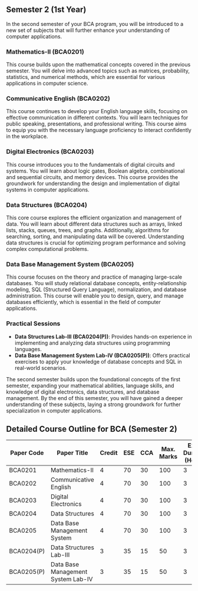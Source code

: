 ## Semester 2 (1st Year)

In the second semester of your BCA program, you will be introduced to a new set of subjects that will further enhance your understanding of computer applications.

### Mathematics-II (BCA0201)

This course builds upon the mathematical concepts covered in the previous semester. You will delve into advanced topics such as matrices, probability, statistics, and numerical methods, which are essential for various applications in computer science.

### Communicative English (BCA0202)

This course continues to develop your English language skills, focusing on effective communication in different contexts. You will learn techniques for public speaking, presentations, and professional writing. This course aims to equip you with the necessary language proficiency to interact confidently in the workplace.

### Digital Electronics (BCA0203)

This course introduces you to the fundamentals of digital circuits and systems. You will learn about logic gates, Boolean algebra, combinational and sequential circuits, and memory devices. This course provides the groundwork for understanding the design and implementation of digital systems in computer applications.

### Data Structures (BCA0204)

This core course explores the efficient organization and management of data. You will learn about different data structures such as arrays, linked lists, stacks, queues, trees, and graphs. Additionally, algorithms for searching, sorting, and manipulating data will be covered. Understanding data structures is crucial for optimizing program performance and solving complex computational problems.

### Data Base Management System (BCA0205)

This course focuses on the theory and practice of managing large-scale databases. You will study relational database concepts, entity-relationship modeling, SQL (Structured Query Language), normalization, and database administration. This course will enable you to design, query, and manage databases efficiently, which is essential in the field of computer applications.

### Practical Sessions

- **Data Structures Lab-III (BCA0204(P))**: Provides hands-on experience in implementing and analyzing data structures using programming languages.
- **Data Base Management System Lab-IV (BCA0205(P))**: Offers practical exercises to apply your knowledge of database concepts and SQL in real-world scenarios.

The second semester builds upon the foundational concepts of the first semester, expanding your mathematical abilities, language skills, and knowledge of digital electronics, data structures, and database management. By the end of this semester, you will have gained a deeper understanding of these subjects, laying a strong groundwork for further specialization in computer applications.

## Detailed Course Outline for BCA (Semester 2)

| Paper Code | Paper Title                        | Credit | ESE | CCA | Max. Marks | Exam Duration (Hours) |
| ---------- | ---------------------------------- | ------ | --- | --- | ---------- | --------------------- |
| BCA0201    | Mathematics-II                     | 4      | 70  | 30  | 100        | 3                     |
| BCA0202    | Communicative English              | 4      | 70  | 30  | 100        | 3                     |
| BCA0203    | Digital Electronics                | 4      | 70  | 30  | 100        | 3                     |
| BCA0204    | Data Structures                    | 4      | 70  | 30  | 100        | 3                     |
| BCA0205    | Data Base Management System        | 4      | 70  | 30  | 100        | 3                     |
| BCA0204(P) | Data Structures Lab-III            | 3      | 35  | 15  | 50         | 3                     |
| BCA0205(P) | Data Base Management System Lab-IV | 3      | 35  | 15  | 50         | 3                     |
